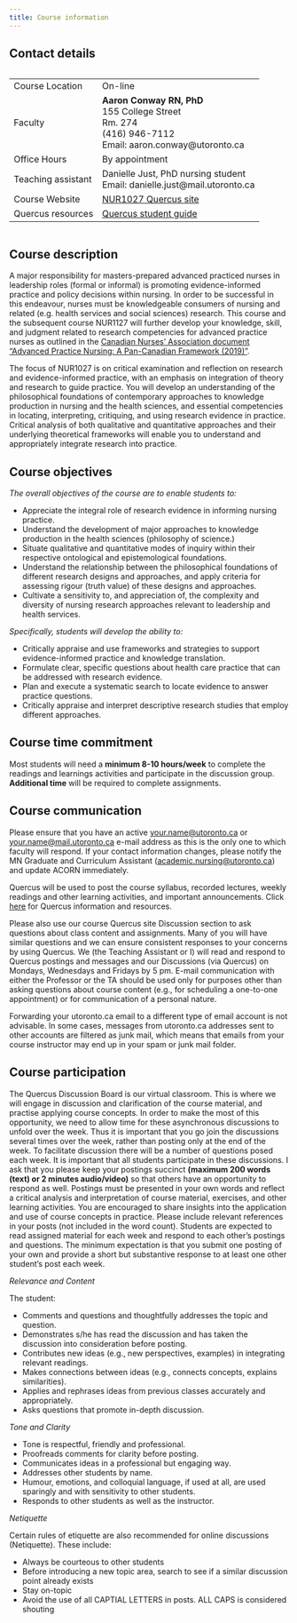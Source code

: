 ```yaml
---
title: Course information
---
```



## Contact details

<div style="overflow-x:auto;">
  <table>
    <tr>
      <td>Course Location</td>
      <td>On-line</td>
    </tr>
    <tr>
      <td>Faculty</td>
      <td><b>Aaron Conway RN, PhD</b><br />155 College Street<br />Rm. 274<br />(416) 946-7112 <br /> Email: aaron.conway@utoronto.ca</td>
    </tr>
        <tr>
          <td>Office Hours</td>
          <td>By appointment</td>
     </tr>
            <tr>
              <td>Teaching assistant</td>
              <td>Danielle Just, PhD nursing student<br />Email: danielle.just@mail.utoronto.ca</td>
         </tr>
    <tr>
      <td>Course Website</td>
      <td><a href="https://q.utoronto.ca/courses/161379/" target="_blank">NUR1027 Quercus site</a></td>
    </tr>
        <tr>
          <td>Quercus resources</td>
          <td><a href="https://q.utoronto.ca/courses/46670" target="_blank"> Quercus student guide</a></td>
        </tr>
  </table>
</div>

## Course description

A major responsibility for masters-prepared advanced practiced nurses in leadership roles (formal or informal) is promoting evidence-informed practice and policy decisions within nursing. In order to be successful in this endeavour, nurses must be knowledgeable consumers of nursing and related (e.g. health services and social sciences) research. This course and the subsequent course NUR1127 will further develop your knowledge, skill, and judgment related to research competencies for advanced practice nurses as outlined in the <a target="_parent" href="https://cna-aiic.ca/en/nursing-practice/the-practice-of-nursing/advanced-nursing-practice">Canadian Nurses’ Association document “Advanced Practice Nursing: A Pan-Canadian Framework (2019)”</a>.

The focus of NUR1027 is on critical examination and reflection on research and evidence-informed practice, with an emphasis on integration of theory and research to guide practice. You will develop an understanding of the philosophical foundations of contemporary approaches to knowledge production in nursing and the health sciences, and essential competencies in locating, interpreting, critiquing, and using research evidence in practice. Critical analysis of both qualitative and quantitative approaches and their underlying theoretical frameworks will enable you to understand and appropriately integrate research into practice.



## Course objectives

*The overall objectives of the course are to enable students to:*

- Appreciate the integral role of research evidence in informing nursing practice.
- Understand the development of major approaches to knowledge production in the health sciences (philosophy of science.)
- Situate qualitative and quantitative modes of inquiry within their respective ontological and epistemological foundations.
- Understand the relationship between the philosophical foundations of different research designs and approaches, and apply criteria for assessing rigour (truth value) of these designs and approaches.
- Cultivate a sensitivity to, and appreciation of, the complexity and diversity of nursing research approaches relevant to leadership and health services.

*Specifically, students will develop the ability to:*

- Critically appraise and use frameworks and strategies to support evidence-informed practice and knowledge translation.
- Formulate clear, specific questions about health care practice that can be addressed with research evidence.
- Plan and execute a systematic search to locate evidence to answer practice questions.
- Critically appraise and interpret descriptive research studies that employ different approaches.


## Course time commitment

Most students will need a **minimum 8-10 hours/week** to complete the readings and learnings activities and participate in the discussion group.  **Additional time** will be required to complete assignments.


## Course communication

Please ensure that you have an active your.name@utoronto.ca or your.name@mail.utoronto.ca e-mail address as this is the only one to which faculty will respond.  If your contact information changes, please notify the MN Graduate and Curriculum Assistant (academic.nursing@utoronto.ca) and update ACORN immediately.

Quercus will be used to post the course syllabus, recorded lectures, weekly readings and other learning activities, and important announcements.  Click <a target="_blank" href="https://q.utoronto.ca/courses/46670">here</a> for Quercus information and resources.

Please also use our course Quercus site Discussion section to ask questions about class content and assignments.  Many of you will have similar questions and we can ensure consistent responses to your concerns by using Quercus.  We (the Teaching Assistant or I) will read and respond to Quercus postings and messages and our Discussions (via Quercus) on Mondays, Wednesdays and Fridays by 5 pm.  E-mail communication with either the Professor or the TA should be used only for purposes other than asking questions about course content (e.g., for scheduling a one-to-one appointment) or for communication of a personal nature.

Forwarding your utoronto.ca email to a different type of email account is not advisable. In some cases, messages from utoronto.ca addresses sent to other accounts are filtered as junk mail, which means that emails from your course instructor may end up in your spam or junk mail folder.


## Course participation

The Quercus Discussion Board is our virtual classroom. This is where we will engage in discussion and clarification of the course material, and practise applying course concepts. In order to make the most of this opportunity, we need to allow time for these asynchronous discussions to unfold over the week. Thus it is important that you go join the discussions several times over the week, rather than posting only at the end of the week.
To facilitate discussion there will be a number of questions posed each week. It is important that all students participate in these discussions. I ask that you please keep your postings succinct **(maximum 200 words (text) or 2 minutes audio/video)** so that others have an opportunity to respond as well. Postings must be presented in your own words and reflect a critical analysis and interpretation of course material, exercises, and other learning activities.  You are encouraged to share insights into the application and use of course concepts in practice. Please include relevant references in your posts (not included in the word count).
Students are expected to read assigned material for each week and respond to each other’s postings and questions.  The minimum expectation is that you submit one posting of your own and provide a short but substantive response to at least one other student’s post each week.


*Relevance and Content*

The student:

-	Comments and questions and thoughtfully addresses the topic and question.
-	Demonstrates s/he has read the discussion and has taken the discussion into consideration before posting.
-	Contributes new ideas (e.g., new perspectives, examples) in integrating relevant readings.
-	Makes connections between ideas (e.g., connects concepts, explains similarities).
-	Applies and rephrases ideas from previous classes accurately and appropriately.
-	Asks questions that promote in-depth discussion.

*Tone and Clarity*

-	Tone is respectful, friendly and professional.
-	Proofreads comments for clarity before posting.
-	Communicates ideas in a professional but engaging way.
-	Addresses other students by name.
-	Humour, emotions, and colloquial language, if used at all, are used sparingly and with sensitivity to other students.
-	Responds to other students as well as the instructor.

*Netiquette*

Certain rules of etiquette are also recommended for online discussions (Netiquette). These include:

- Always be courteous to other students
- Before introducing a new topic area, search to see if a similar discussion point already exists
- Stay on-topic
- Avoid the use of all CAPTIAL LETTERS in posts. ALL CAPS is considered shouting

